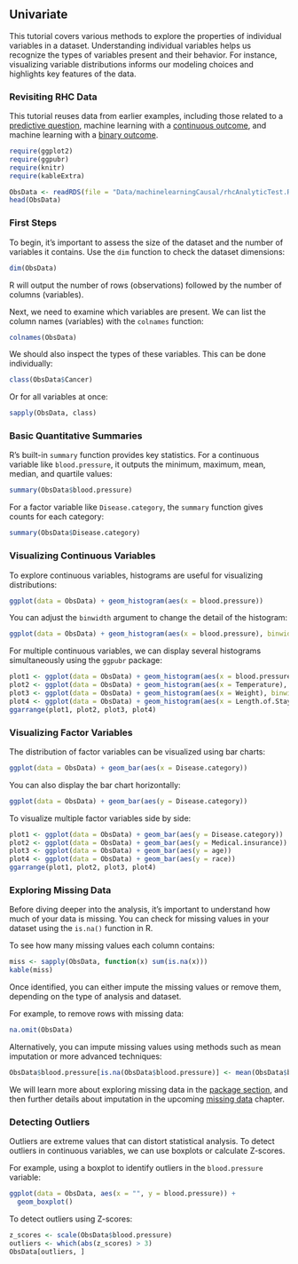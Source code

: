 
## Univariate {.unnumbered}

This tutorial covers various methods to explore the properties of individual variables in a dataset. Understanding individual variables helps us recognize the types of variables present and their behavior. For instance, visualizing variable distributions informs our modeling choices and highlights key features of the data.

### Revisiting RHC Data {.unnumbered}

::: callout-note
This tutorial reuses data from earlier examples, including those related to a [predictive question](researchquestion1.html), machine learning with a [continuous outcome](machinelearning1.html), and machine learning with a [binary outcome](machinelearning4.html).
:::

```r
require(ggplot2)
require(ggpubr)
require(knitr)
require(kableExtra)
```

```r
ObsData <- readRDS(file = "Data/machinelearningCausal/rhcAnalyticTest.RDS")
head(ObsData)
```

### First Steps

To begin, it's important to assess the size of the dataset and the number of variables it contains. Use the `dim` function to check the dataset dimensions:

```r
dim(ObsData)
```

R will output the number of rows (observations) followed by the number of columns (variables).

Next, we need to examine which variables are present. We can list the column names (variables) with the `colnames` function:

```r
colnames(ObsData)
```

We should also inspect the types of these variables. This can be done individually:

```r
class(ObsData$Cancer)
```

Or for all variables at once:

```r
sapply(ObsData, class)
```

### Basic Quantitative Summaries {.unnumbered}

R's built-in `summary` function provides key statistics. For a continuous variable like `blood.pressure`, it outputs the minimum, maximum, mean, median, and quartile values:

```r
summary(ObsData$blood.pressure)
```

For a factor variable like `Disease.category`, the `summary` function gives counts for each category:

```r
summary(ObsData$Disease.category)
```

### Visualizing Continuous Variables

To explore continuous variables, histograms are useful for visualizing distributions:

```r
ggplot(data = ObsData) + geom_histogram(aes(x = blood.pressure))
```

You can adjust the `binwidth` argument to change the detail of the histogram:

```r
ggplot(data = ObsData) + geom_histogram(aes(x = blood.pressure), binwidth = 5)
```

For multiple continuous variables, we can display several histograms simultaneously using the `ggpubr` package:

```r
plot1 <- ggplot(data = ObsData) + geom_histogram(aes(x = blood.pressure), binwidth = 10)
plot2 <- ggplot(data = ObsData) + geom_histogram(aes(x = Temperature), binwidth = 1)
plot3 <- ggplot(data = ObsData) + geom_histogram(aes(x = Weight), binwidth = 10)
plot4 <- ggplot(data = ObsData) + geom_histogram(aes(x = Length.of.Stay), binwidth = 10)
ggarrange(plot1, plot2, plot3, plot4)
```

### Visualizing Factor Variables

The distribution of factor variables can be visualized using bar charts:

```r
ggplot(data = ObsData) + geom_bar(aes(x = Disease.category))
```

You can also display the bar chart horizontally:

```r
ggplot(data = ObsData) + geom_bar(aes(y = Disease.category))
```

To visualize multiple factor variables side by side:

```r
plot1 <- ggplot(data = ObsData) + geom_bar(aes(y = Disease.category))
plot2 <- ggplot(data = ObsData) + geom_bar(aes(y = Medical.insurance))
plot3 <- ggplot(data = ObsData) + geom_bar(aes(y = age))
plot4 <- ggplot(data = ObsData) + geom_bar(aes(y = race))
ggarrange(plot1, plot2, plot3, plot4)
```


### Exploring Missing Data {.unnumbered}

Before diving deeper into the analysis, it's important to understand how much of your data is missing. You can check for missing values in your dataset using the `is.na()` function in R.

To see how many missing values each column contains:

```r
miss <- sapply(ObsData, function(x) sum(is.na(x)))
kable(miss)
```

Once identified, you can either impute the missing values or remove them, depending on the type of analysis and dataset.

For example, to remove rows with missing data:

```r
na.omit(ObsData)
```

Alternatively, you can impute missing values using methods such as mean imputation or more advanced techniques:

```r
ObsData$blood.pressure[is.na(ObsData$blood.pressure)] <- mean(ObsData$blood.pressure, na.rm = TRUE)
```

::: callout-note
We will learn more about exploring missing data in the  [package section](exploring.html), and then further details about imputation in the upcoming [missing data](missingdata.html) chapter.
:::

### Detecting Outliers {.unnumbered}

Outliers are extreme values that can distort statistical analysis. To detect outliers in continuous variables, we can use boxplots or calculate Z-scores.

For example, using a boxplot to identify outliers in the `blood.pressure` variable:

```r
ggplot(data = ObsData, aes(x = "", y = blood.pressure)) + 
  geom_boxplot()
```

To detect outliers using Z-scores:

```r
z_scores <- scale(ObsData$blood.pressure)
outliers <- which(abs(z_scores) > 3)
ObsData[outliers, ]
```
